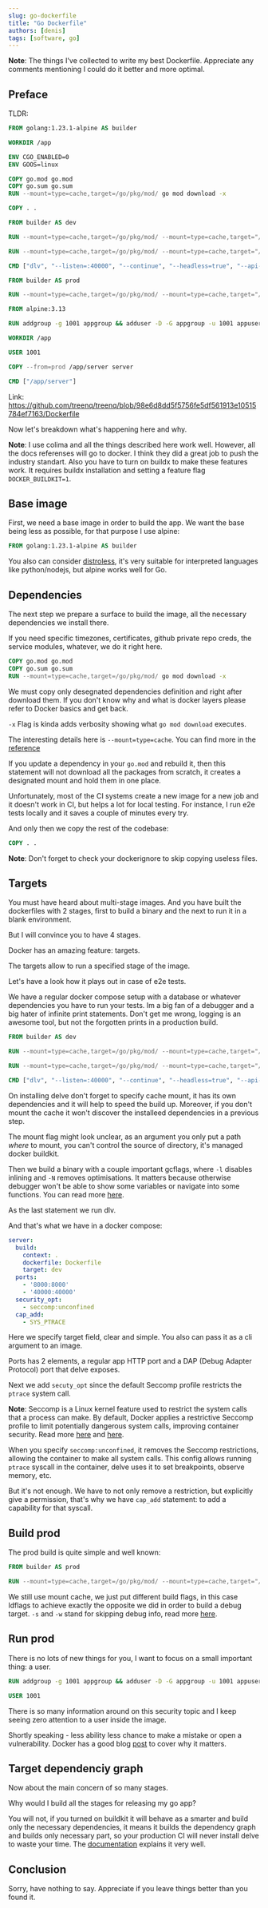 ```yaml
---
slug: go-dockerfile
title: "Go Dockerfile"
authors: [denis]
tags: [software, go]
---
```


__Note__: The things I've collected to write my best Dockerfile. Appreciate any comments mentioning I could do it better and more optimal.

<!--truncate-->

## Preface

TLDR:

```dockerfile
FROM golang:1.23.1-alpine AS builder

WORKDIR /app

ENV CGO_ENABLED=0 
ENV GOOS=linux

COPY go.mod go.mod
COPY go.sum go.sum
RUN --mount=type=cache,target=/go/pkg/mod/ go mod download -x

COPY . .

FROM builder AS dev

RUN --mount=type=cache,target=/go/pkg/mod/ --mount=type=cache,target="/root/.cache/go-build" go install github.com/go-delve/delve/cmd/dlv@v1.23.0

RUN --mount=type=cache,target=/go/pkg/mod/ --mount=type=cache,target="/root/.cache/go-build" go build -gcflags=all="-N -l" -o server ./cmd/server

CMD ["dlv", "--listen=:40000", "--continue", "--headless=true", "--api-version=2", "--accept-multiclient", "exec", "server"]

FROM builder AS prod

RUN --mount=type=cache,target=/go/pkg/mod/ --mount=type=cache,target="/root/.cache/go-build" go build -ldflags "-s -w" -o server ./cmd/server

FROM alpine:3.13

RUN addgroup -g 1001 appgroup && adduser -D -G appgroup -u 1001 appuser

WORKDIR /app

USER 1001

COPY --from=prod /app/server server

CMD ["/app/server"]
```

Link: https://github.com/treenq/treenq/blob/98e6d8dd5f5756fe5df561913e10515784ef7163/Dockerfile

Now let's breakdown what's happening here and why.

__Note__: I use colima and all the things described here work well. However, all the docs referenses will go to docker. I think they did a great job to push the industry standart. Also you have to turn on buildx to make these features work. It requires buildx installation and setting a feature flag `DOCKER_BUILDKIT=1`.

## Base image

First, we need a base image in order to build the app. We want the base being less as possible, for that purpose I use alpine:

```dockerfile
FROM golang:1.23.1-alpine AS builder
```

You also can consider [distroless](https://github.com/GoogleContainerTools/distroless), it's very suitable for interpreted languages like python/nodejs, but alpine works well for Go.

## Dependencies

The next step we prepare a surface to build the image, all the necessary dependencies we install there.

If you need specific timezones, certificates, github private repo creds, the service modules, whatever, we do it right here.

```dockerfile
COPY go.mod go.mod
COPY go.sum go.sum
RUN --mount=type=cache,target=/go/pkg/mod/ go mod download -x
```

We must copy only desegnated dependencies definition and right after download them.
If you don't know why and what is docker layers please refer to Docker basics and get back.

`-x` Flag is kinda adds verbosity showing what `go mod download` executes.

The interesting details here is `--mount=type=cache`.
You can find more in the [reference](https://docs.docker.com/reference/dockerfile/#run---mounttypecache)

If you update a dependency in your `go.mod` and rebuild it, then this statement will not download all the packages from scratch, it creates a designated mount and hold them in one place.

Unfortunately, most of the CI systems create a new image for a new job and it doesn't work in CI, but helps a lot for local testing. For instance, I run e2e tests locally and it saves a couple of minutes every try.

And only then we copy the rest of the codebase:

```dockerfile
COPY . .
```

__Note__: Don't forget to check your dockerignore to skip copying useless files.

## Targets

You must have heard about multi-stage images.
And you have built the dockerfiles with 2 stages, first to build a binary and the next to run it in a blank environment.

But I will convince you to have 4 stages.

Docker has an amazing feature: targets.

The targets allow to run a specified stage of the image.

Let's have a look how it plays out in case of e2e tests.

We have a regular docker compose setup with a database or whatever dependencies you have to run your tests.
Im a big fan of a debugger and a big hater of infinite print statements. Don't get me wrong, logging is an awesome tool, but not the forgotten prints in a production build.

```dockerfile
FROM builder AS dev

RUN --mount=type=cache,target=/go/pkg/mod/ --mount=type=cache,target="/root/.cache/go-build" go install github.com/go-delve/delve/cmd/dlv@v1.23.0

RUN --mount=type=cache,target=/go/pkg/mod/ --mount=type=cache,target="/root/.cache/go-build" go build -gcflags=all="-N -l" -o server ./cmd/server

CMD ["dlv", "--listen=:40000", "--continue", "--headless=true", "--api-version=2", "--accept-multiclient", "exec", "server"]
```

On installing delve don't forget to specify cache mount, it has its own dependencies and it will help to speed the build up.
Moreover, if you don't mount the cache it won't discover the installeed dependencies in a previous step.

The mount flag might look unclear, as an argument you only put a path _where_ to mount, you can't control the source of directory, it's managed docker buildkit.

Then we build a binary with a couple important gcflags, where `-l` disables inlining and `-N` removes optimisations. It matters because otherwise debugger won't be able to show some variables or navigate into some functions.
You can read more [here](https://pkg.go.dev/cmd/compile).

As the last statement we run dlv.

And that's what we have in a docker compose:

```yaml
server:
  build:
    context: .
    dockerfile: Dockerfile
    target: dev
  ports:
    - '8000:8000'
    - '40000:40000'
  security_opt:
    - seccomp:unconfined
  cap_add:
    - SYS_PTRACE
```

Here we specify target field, clear and simple. You also can pass it as a cli argument to an image.

Ports has 2 elements, a regular app HTTP port and a DAP (Debug Adapter Protocol) port that delve exposes.

Next we add `secuty_opt` since the default Seccomp profile restricts the `ptrace` system call.

__Note__: Seccomp is a Linux kernel feature used to restrict the system calls that a process can make. By default, Docker applies a restrictive Seccomp profile to limit potentially dangerous system calls, improving container security. Read more [here](https://docs.docker.com/engine/security/seccomp/) and [here](https://docs.docker.com/engine/containers/run/).

When you specify `seccomp:unconfined`, it removes the Seccomp restrictions, allowing the container to make all system calls. This config allows running `ptrace` syscall in the container, delve uses it to set breakpoints, observe memory, etc.

But it's not enough. We have to not only remove a restriction, but explicitly give a permission, that's why we have `cap_add` statement: to add a capability for that syscall.

## Build prod

The prod build is quite simple and well known:

```dockerfile
FROM builder AS prod

RUN --mount=type=cache,target=/go/pkg/mod/ --mount=type=cache,target="/root/.cache/go-build" go build -ldflags "-s -w" -o server ./cmd/server
```

We still use mount cache, we just put different build flags, in this case ldflags to achieve exactly the opposite we did in order to build a debug target.
`-s` and `-w` stand for skipping debug info, read more [here](https://pkg.go.dev/cmd/link).

## Run prod

There is no lots of new things for you, I want to focus on a small important thing: a user.

```dockerfile
RUN addgroup -g 1001 appgroup && adduser -D -G appgroup -u 1001 appuser

USER 1001
```

There is so many information around on this security topic and I keep seeing zero attention to a user inside the image.

Shortly speaking - less ability less chance to make a mistake or open a vulnerability. Docker has a good blog [post](https://www.docker.com/blog/understanding-the-docker-user-instruction/) to cover why it matters.

## Target dependenciy graph

Now about the main concern of so many stages.

Why would I build all the stages for releasing my go app?

You will not, if you turned on buildkit it will behave as a smarter and build only the necessary dependencies, it means it builds the dependency graph and builds only necessary part, so your production CI will never install delve to waste your time.
The [documentation](https://docs.docker.com/build/building/multi-stage/#differences-between-legacy-builder-and-buildkit) explains it very well.

## Conclusion

Sorry, have nothing to say. Appreciate if you leave things better than you found it.
